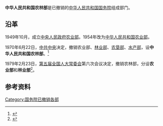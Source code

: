 '''中华人民共和国农林部'''是已撤销的[[中华人民共和国国务院|中华人民共和国国务院]]组成部门。

== 沿革 ==
1949年10月，成立[[中央人民政府农业部|中央人民政府农业部]]。1954年改为[[中华人民共和国农业部|中华人民共和国农业部]]。

1970年6月22日，[[中共中央|中共中央]]决定，撤销农业部、[[中华人民共和国林业部|林业部]]、[[中华人民共和国农垦部|农垦部]]、[[中华人民共和国水产部|水产部]]，设'''中华人民共和国农林部'''。<ref>{{Cite book|title=中华人民共和国国史大辞典|last=张晋藩, 海威, 初尊贤等主编|first=|publisher=黑龙江人民出版社|year=1992|isbn=7-207-02281-6|location=哈尔滨|pages=595}}</ref>

1979年2月23日，[[第五届全国人大常委会|第五届全国人大常委会]]第六次会议决定，撤销农林部，分设'''农业部'''和'''林业部'''<ref name=jj>{{Cite web |url = http://www.moa.gov.cn/jg/bjs/ |title = 部简介 |author =  |date = 2017-12-17 |publisher = 中华人民共和国农业部 |language =  |accessdate =  |quote =  |archive-date = 2020-10-09 |archive-url = https://web.archive.org/web/20201009090840/http://www.moa.gov.cn/jg/bjs/ |dead-url = no }}</ref>。

== 参考资料 ==
{{reflist}}

{{国务院/3}}
{{国务院/4}}
{{国务院/5}}

[[Category:国务院已撤销各部|Category:国务院已撤销各部]]
